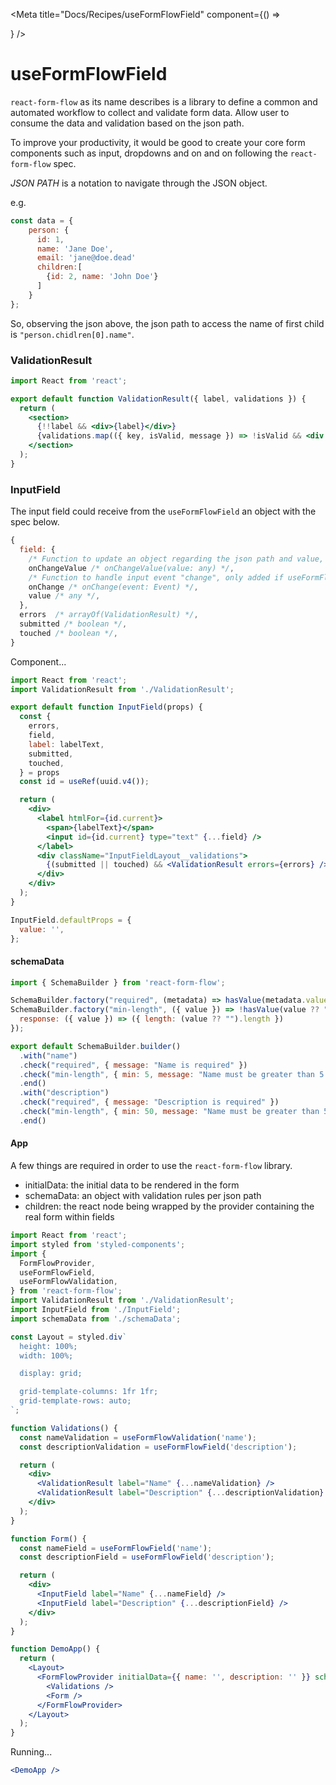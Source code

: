 
<Meta title="Docs/Recipes/useFormFlowField" component={() => <div />} />

# useFormFlowField

`react-form-flow` as its name describes is a library to define a common and automated workflow to collect and validate form data. Allow user to consume the data and validation based on the json path.

To improve your productivity, it would be good to create your core form components such as input, dropdowns and on and on following the `react-form-flow` spec.

_JSON PATH_ is a notation to navigate through the JSON object.

e.g.

```js
const data = {
    person: {
      id: 1,
      name: 'Jane Doe',
      email: 'jane@doe.dead'
      children:[
        {id: 2, name: 'John Doe'}
      ]
    }
};
```

So, observing the json above, the json path to access the name of first child is `"person.chidlren[0].name"`.

### ValidationResult

```jsx
import React from 'react';

export default function ValidationResult({ label, validations }) {
  return (
    <section>
      {!!label && <div>{label}</div>}
      {validations.map(({ key, isValid, message }) => !isValid && <div key={key}>{message}</div>)}
    </section>
  );
}
```

### InputField

The input field could receive from the `useFormFlowField` an object with the spec below.

```js
{
  field: {
    /* Function to update an object regarding the json path and value, only added if useFormFlowValidation('name', { eventType: "value" }) */
    onChangeValue /* onChangeValue(value: any) */,
    /* Function to handle input event "change", only added if useFormFlowValidation('name', { eventType: "event" }) */
    onChange /* onChange(event: Event) */,
    value /* any */,
  },
  errors  /* arrayOf(ValidationResult) */,
  submitted /* boolean */,
  touched /* boolean */,
}
```

Component...

```jsx
import React from 'react';
import ValidationResult from './ValidationResult';

export default function InputField(props) {
  const {
    errors,
    field,
    label: labelText,
    submitted,
    touched,
  } = props
  const id = useRef(uuid.v4());

  return (
    <div>
      <label htmlFor={id.current}>
        <span>{labelText}</span>
        <input id={id.current} type="text" {...field} />
      </label>
      <div className="InputFieldLayout__validations">
        {(submitted || touched) && <ValidationResult errors={errors} />}
      </div>
    </div>
  );
}

InputField.defaultProps = {
  value: '',
};
```

#### schemaData

```jsx
import { SchemaBuilder } from 'react-form-flow';

SchemaBuilder.factory("required", (metadata) => hasValue(metadata.value ?? ""));
SchemaBuilder.factory("min-length", ({ value }) => !hasValue(value ?? "") || (value ?? "").length >= min, {
  response: ({ value }) => ({ length: (value ?? "").length })
});

export default SchemaBuilder.builder()
  .with("name")
  .check("required", { message: "Name is required" })
  .check("min-length", { min: 5, message: "Name must be greater than 5 characters" })
  .end()
  .with("description")
  .check("required", { message: "Description is required" })
  .check("min-length", { min: 50, message: "Name must be greater than 50 characters" })
  .end()
```

#### App

A few things are required in order to use the `react-form-flow` library.

- initialData: the initial data to be rendered in the form
- schemaData: an object with validation rules per json path
- children: the react node being wrapped by the provider containing the real form within fields

```jsx
import React from 'react';
import styled from 'styled-components';
import {
  FormFlowProvider,
  useFormFlowField,
  useFormFlowValidation,
} from 'react-form-flow';
import ValidationResult from './ValidationResult';
import InputField from './InputField';
import schemaData from './schemaData';

const Layout = styled.div`
  height: 100%;
  width: 100%;

  display: grid;

  grid-template-columns: 1fr 1fr;
  grid-template-rows: auto;
`;

function Validations() {
  const nameValidation = useFormFlowValidation('name');
  const descriptionValidation = useFormFlowField('description');

  return (
    <div>
      <ValidationResult label="Name" {...nameValidation} />
      <ValidationResult label="Description" {...descriptionValidation} />
    </div>
  );
}

function Form() {
  const nameField = useFormFlowField('name');
  const descriptionField = useFormFlowField('description');

  return (
    <div>
      <InputField label="Name" {...nameField} />
      <InputField label="Description" {...descriptionField} />
    </div>
  );
}

function DemoApp() {
  return (
    <Layout>
      <FormFlowProvider initialData={{ name: '', description: '' }} schemaData={schemaData}>
        <Validations />
        <Form />
      </FormFlowProvider>
    </Layout>
  );
}
```

Running...

```jsx
<DemoApp />
```
